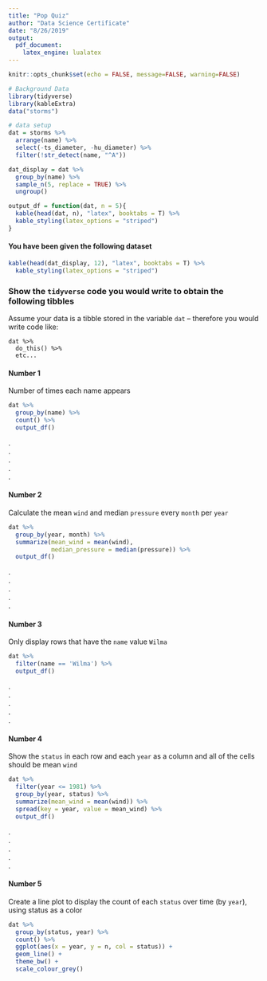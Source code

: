 ```yaml
---
title: "Pop Quiz"
author: "Data Science Certificate"
date: "8/26/2019"
output:
  pdf_document:
    latex_engine: lualatex
---
```


```r
knitr::opts_chunk$set(echo = FALSE, message=FALSE, warning=FALSE)
```


```r
# Background Data
library(tidyverse)
library(kableExtra)
data("storms")

# data setup
dat = storms %>% 
  arrange(name) %>%
  select(-ts_diameter, -hu_diameter) %>%
  filter(!str_detect(name, "^A"))

dat_display = dat %>%
  group_by(name) %>%
  sample_n(5, replace = TRUE) %>%
  ungroup() 

output_df = function(dat, n = 5){
  kable(head(dat, n), "latex", booktabs = T) %>%
  kable_styling(latex_options = "striped")
}
```

#### You have been given the following dataset
```r
kable(head(dat_display, 12), "latex", booktabs = T) %>%
  kable_styling(latex_options = "striped")
```

### Show the `tidyverse` code you would write to obtain the following tibbles

Assume your data is a tibble stored in the variable `dat` -- therefore you would write code like:  

```
dat %>%
  do_this() %>%
  etc...
```

#### Number 1  
Number of times each name appears
```r
dat %>% 
  group_by(name) %>%
  count() %>%
  output_df()
```
.  
.  
.  
.  
.  


#### Number 2  
Calculate the mean `wind` and median `pressure` every `month` per `year`
```r
dat %>%
  group_by(year, month) %>%
  summarize(mean_wind = mean(wind),
            median_pressure = median(pressure)) %>%
  output_df()
```
.  
.  
.  
.  
.  




#### Number 3
Only display rows that have the `name` value `Wilma`
```r
dat %>%
  filter(name == 'Wilma') %>%
  output_df()
```
.  
.  
.  
.  
.  



#### Number 4  
Show the `status` in each row and each `year` as a column and all of the cells should be mean `wind`
```r
dat %>%
  filter(year <= 1981) %>%
  group_by(year, status) %>%
  summarize(mean_wind = mean(wind)) %>%
  spread(key = year, value = mean_wind) %>%
  output_df()
```
.  
.  
.  
.  
.  



#### Number 5
Create a line plot to display the count of each `status` over time (by `year`), using status as a color
```r
dat %>%
  group_by(status, year) %>%
  count() %>%
  ggplot(aes(x = year, y = n, col = status)) +
  geom_line() + 
  theme_bw() + 
  scale_colour_grey()
```





